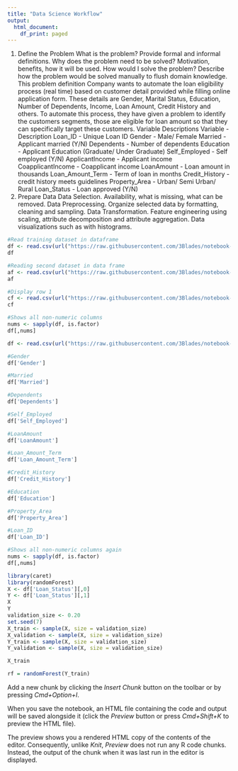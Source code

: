 ```yaml
---
title: "Data Science Workflow"
output:
  html_document:
    df_print: paged
---
```




1. Define the Problem
What is the problem? Provide formal and informal definitions.
Why does the problem need to be solved? Motivation, benefits, how it will be used.
How would I solve the problem? Describe how the problem would be solved manually to flush domain knowledge.
This problem definition
Company wants to automate the loan eligibility process (real time) based on customer detail provided while filling online application form. These details are Gender, Marital Status, Education, Number of Dependents, Income, Loan Amount, Credit History and others. To automate this process, they have given a problem to identify the customers segments, those are eligible for loan amount so that they can specifically target these customers.
Variable Descriptions
Variable - Description
Loan_ID - Unique Loan ID
Gender - Male/ Female
Married - Applicant married (Y/N)
Dependents - Number of dependents
Education - Applicant Education (Graduate/ Under Graduate)
Self_Employed - Self employed (Y/N)
ApplicantIncome - Applicant income
CoapplicantIncome - Coapplicant income
LoanAmount - Loan amount in thousands
Loan_Amount_Term - Term of loan in months
Credit_History - credit history meets guidelines
Property_Area - Urban/ Semi Urban/ Rural
Loan_Status - Loan approved (Y/N)
2. Prepare Data
Data Selection. Availability, what is missing, what can be removed.
Data Preprocessing. Organize selected data by formatting, cleaning and sampling.
Data Transformation. Feature engineering using scaling, attribute decomposition and attribute aggregation.
Data visualizations such as with histograms. 

```r
#Read training dataset in dataframe
df <- read.csv(url("https://raw.githubusercontent.com/3Blades/notebook-templates/master/python/Datasets/lp_train.csv"))
df
```
```r
#Reading second dataset in data frame
af <- read.csv(url("https://raw.githubusercontent.com/3Blades/notebook-templates/master/python/Datasets/lp_test.csv"))
af
```
```r
#Display row 1
cf <- read.csv(url("https://raw.githubusercontent.com/3Blades/notebook-templates/master/python/Datasets/lp_test.csv"), nrows = 1)
cf

```
```r
#Shows all non-numeric columns
nums <- sapply(df, is.factor)
df[,nums]
```

```r
df <- read.csv(url("https://raw.githubusercontent.com/3Blades/notebook-templates/master/python/Datasets/lp_train.csv"), na.strings = c("","NA"))

#Gender
df['Gender']

#Married
df['Married']

#Dependents
df['Dependents']

#Self_Employed
df['Self_Employed']

#LoanAmount
df['LoanAmount']

#Loan_Amount_Term
df['Loan_Amount_Term']

#Credit_History
df['Credit_History']

#Education
df['Education']

#Property_Area
df['Property_Area']

#Loan_ID
df['Loan_ID']
```


```r
#Shows all non-numeric columns again
nums <- sapply(df, is.factor)
df[,nums]
```

```r
library(caret)
library(randomForest)
X <- df['Loan_Status'][,0]
Y <- df['Loan_Status'][,1]
X
Y
validation_size <- 0.20
set.seed(7)
X_train <- sample(X, size = validation_size)
X_validation <- sample(X, size = validation_size)
Y_train <- sample(X, size = validation_size)
Y_validation <- sample(X, size = validation_size)

X_train

rf = randomForest(Y_train)
```

Add a new chunk by clicking the *Insert Chunk* button on the toolbar or by pressing *Cmd+Option+I*.

When you save the notebook, an HTML file containing the code and output will be saved alongside it (click the *Preview* button or press *Cmd+Shift+K* to preview the HTML file). 

The preview shows you a rendered HTML copy of the contents of the editor. Consequently, unlike *Knit*, *Preview* does not run any R code chunks. Instead, the output of the chunk when it was last run in the editor is displayed.

